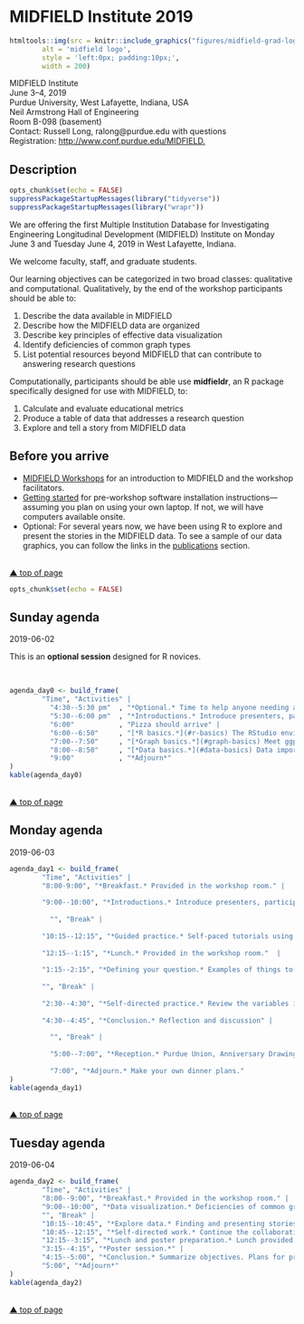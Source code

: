 # MIDFIELD Institute 2019 {}

<!-- This file is included in the book only if it is listed in the _bookdown.yml file. -->

```r
htmltools::img(src = knitr::include_graphics("figures/midfield-grad-logo.png"), 
        alt = 'midfield logo', 
        style = 'left:0px; padding:10px;',
        width = 200)
```

MIDFIELD Institute    
June 3--4, 2019    
Purdue University, West Lafayette, Indiana, USA    
Neil Armstrong Hall of Engineering    
Room B-098 (basement)    
Contact: Russell Long, ralong@purdue.edu with questions    
Registration: [http://www.conf.purdue.edu/MIDFIELD.  ](http://www.conf.purdue.edu/MIDFIELD)    






## Description {}

```r
opts_chunk$set(echo = FALSE)
suppressPackageStartupMessages(library("tidyverse"))
suppressPackageStartupMessages(library("wrapr"))
```

We are offering the first Multiple Institution Database for Investigating Engineering Longitudinal Development (MIDFIELD) Institute on Monday June 3 and Tuesday June 4, 2019 in West Lafayette, Indiana. 

We welcome faculty, staff, and graduate students.  

Our learning objectives can be categorized in two broad classes: qualitative and computational. Qualitatively, by the end of the workshop participants should be able to: 

1. Describe the data available in MIDFIELD  
1. Describe how the MIDFIELD data are organized  
1. Describe key principles of effective data visualization  
1. Identify deficiencies of common graph types  
1. List potential resources beyond MIDFIELD that can contribute to answering research questions  
 
 Computationally, participants should be able use **midfieldr**, an R package specifically designed for use with MIDFIELD, to:

1. Calculate and evaluate educational metrics  
1. Produce a table of data that addresses a research question  
1. Explore and tell a story from MIDFIELD data  







## Before you arrive {}


- [MIDFIELD Workshops](#midfield-workshops) for an introduction to MIDFIELD and the workshop facilitators. 
- [Getting started](#getting-started) for pre-workshop software installation instructions---assuming you plan on using your own laptop. If not, we will have computers available onsite. 
- Optional: For several years now, we have been using R to explore and present the stories in the MIDFIELD data. To see a sample of our data graphics, you can follow the links in the [publications](#publications) section.   






<br>
[&#9650; top of page](#day-0)





```r
opts_chunk$set(echo = FALSE)
```

## Sunday agenda {#day0agenda}

2019-06-02

This is an **optional session** designed for R novices.

<br>

```r
agenda_day0 <- build_frame(
        "Time", "Activities" |
          "4:30--5:30 pm"  , "*Optional.* Time to help anyone needing assistance with the software installation." |
          "5:30--6:00 pm"  , "*Introductions.* Introduce presenters, participants, and learning objectives. Verify that software is installed." | 
          "6:00"           , "Pizza should arrive" |
          "6:00--6:50"     , "[*R basics.*](#r-basics) The RStudio environment and R objects, functions, and scripts" |
          "7:00--7:50"     , "[*Graph basics.*](#graph-basics) Meet ggplot, geom layers, aesthetic mappings, and facets. Writing graphs to file." |
          "8:00--8:50"     , "[*Data basics.*](#data-basics) Data import, data structure, and data transformation. Writing data to file." |
          "9:00"           , "*Adjourn*"
)
kable(agenda_day0)
```


<br>
[&#9650; top of page](#day-0)


## Monday agenda {#day1agenda} 

2019-06-03

```r
agenda_day1 <- build_frame(
        "Time", "Activities" |
        "8:00-9:00", "*Breakfast.* Provided in the workshop room." | 
                
        "9:00--10:00", "*Introductions.* Introduce presenters, participants, objectives, MIDFIELD, and persistence metrics we have found insightful." |
                
          "", "Break" |
                
        "10:15--12:15", "*Guided practice.* Self-paced tutorials using midfieldr and midfielddata." |
                
        "12:15--1:15", "*Lunch.* Provided in the workshop room."  |
                
        "1:15--2:15", "*Defining your question.* Examples of things to look out for and consider when exploring research questions." |
                
        "", "Break" |
                
        "2:30--4:30", "*Self-directed practice.* Review the variables in midfielddata. Define a problem involving the data that interests you. Find a collaborator and begin exploring the problem." |
                
        "4:30--4:45", "*Conclusion.* Reflection and discussion" |
                
          "", "Break" |
                
          "5:00--7:00", "*Reception.* Purdue Union, Anniversary Drawing Room" |
                
          "7:00", "*Adjourn.* Make your own dinner plans."
)
kable(agenda_day1)
```


<br>
[&#9650; top of page](#day-0)


## Tuesday agenda   {#day2agenda}

2019-06-04

```r
agenda_day2 <- build_frame(
        "Time", "Activities" |
        "8:00--9:00", "*Breakfast.* Provided in the workshop room." |
        "9:00--10:00", "*Data visualization.* Deficiencies of common graphs. Creating more effective graphs." |
        "", "Break" |
        "10:15--10:45", "*Explore data.* Finding and presenting stories in the data." |
        "10:45--12:15", "*Self-directed work.* Continue the collaborative work from Day 1. Produce data displays that address your research question." |
        "12:15--3:15", "*Lunch and poster preparation.* Lunch provided in the workshop room. Participants make posters to display their work-in-progress." |
        "3:15--4:15", "*Poster session.*" |
        "4:15--5:00", "*Conclusion.* Summarize objectives. Plans for proposed 2020 FIE Special Session to showcase participants' work.  Assess MIDFIELD Institute." |
        "5:00", "*Adjourn*"
)
kable(agenda_day2)
```


<br>
[&#9650; top of page](#day-0)
